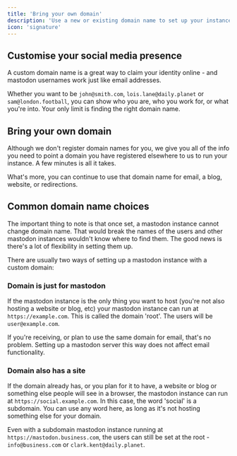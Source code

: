 ```yaml
---
title: 'Bring your own domain'
description: 'Use a new or existing domain name to set up your instance'
icon: 'signature'
---
```


## Customise your social media presence

A custom domain name is a great way to claim your identity online - and mastodon usernames work just like email addresses.

Whether you want to be `john@smith.com`, `lois.lane@daily.planet` or `sam@london.football`, you can show who you are, who you work for, or what you're into. Your only limit is finding the right domain name.

## Bring your own domain

Although we don't register domain names for you, we give you all of the info you need to point a domain you have registered elsewhere to us to run your instance. A few minutes is all it takes.

What's more, you can continue to use that domain name for email, a blog, website, or redirections.

## Common domain name choices

The important thing to note is that once set, a mastodon instance cannot change domain name. That would break the names of the users and other mastodon instances wouldn't know where to find them. The good news is there's a lot of flexibility in setting them up.

There are usually two ways of setting up a mastodon instance with a custom domain:

### Domain is just for mastodon

If the mastodon instance is the only thing you want to host (you're not also hosting a website or blog, etc) your mastodon instance can run at `https://example.com`. This is called the domain 'root'. The users will be `user@example.com`.

If you're receiving, or plan to use the same domain for email, that's no problem. Setting up a mastodon server this way does not affect email functionality.

### Domain also has a site

If the domain already has, or you plan for it to have, a website or blog or something else people will see in a browser, the mastodon instance can run at `https://social.example.com`. In this case, the word 'social' is a subdomain. You can use any word here, as long as it's not hosting something else for your domain.

Even with a subdomain mastodon instance running at `https://mastodon.business.com`, the users can still be set at the root - `info@business.com` or `clark.kent@daily.planet`.